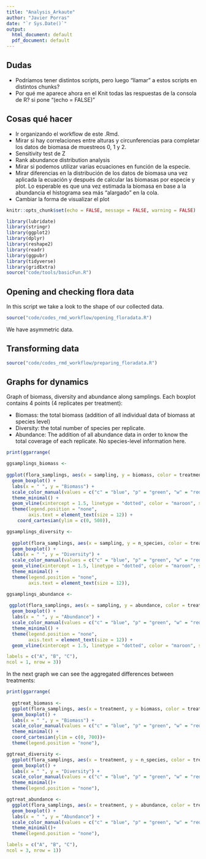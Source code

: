 ```yaml
---
title: "Analysis_Arkaute"
author: "Javier Porras"
date: "`r Sys.Date()`"
output:
  html_document: default
  pdf_document: default
---
```

## Dudas 
- Podríamos tener distintos scripts, pero luego "llamar" a estos scripts en distintos chunks? 
- Por qué me aparece ahora en el Knit todas las respuestas de la consola de R? si pone "(echo = FALSE)"

## Cosas qué hacer
- Ir organizando el workflow de este .Rmd. 
- Mirar si hay correlaciones entre alturas y circunferencias para completar los datos de biomasa de muestreos 0, 1 y 2. 
- Sensitivity test de Z
- Rank abundance distribution analysis
- Mirar si podemos utilizar varias ecuaciones en función de la especie. 
- Mirar diferencias en la distribución de los datos de biomasa una vez aplicada la ecuación y después de calcular las biomasas por especie y plot. Lo esperable es que una vez estimada la biomasa en base a la abundancia el histograma sea más "alargado" en la cola.
- Cambiar la forma de visualizar el plot


```r
knitr::opts_chunk$set(echo = FALSE, message = FALSE, warning = FALSE)
```

```r
library(lubridate)
library(stringr)
library(ggplot2)
library(dplyr)
library(reshape2)
library(readr)
library(ggpubr)
library(tidyverse)
library(gridExtra)
source("code/tools/basicFun.R")
```


## Opening and checking flora data

In this script we take a look to the shape of our collected data. 

```r
source("code/codes_rmd_workflow/opening_floradata.R")

```

We have asymmetric data. 

## Transforming data

```r
source("code/codes_rmd_workflow/preparing_floradata.R")

```


## Graphs for dynamics

Graph of biomass, diversity and abundance along samplings. Each boxplot contains 4 points (4 replicates per treatment): 

- Biomass: the total biomass (addition of all individual data of biomass at species level)
- Diversity: the total number of species per replicate. 
- Abundance: The addition of all abundance data in order to know the total coverage of each replicate. No species-level information here. 

```r
print(ggarrange(

ggsamplings_biomass <- 
  
ggplot(flora_samplings, aes(x = sampling, y = biomass, color = treatment)) +
  geom_boxplot() +
  labs(x = " ", y = "Biomass") +
  scale_color_manual(values = c("c" = "blue", "p" = "green", "w" = "red", "wp" = "purple")) +
  theme_minimal() +
  geom_vline(xintercept = 1.5, linetype = "dotted", color = "maroon", size = 0.8) +
  theme(legend.position = "none", 
        axis.text = element_text(size = 12)) +
    coord_cartesian(ylim = c(0, 500)),

ggsamplings_diversity <-
  
  ggplot(flora_samplings, aes(x = sampling, y = n_species, color = treatment)) +
  geom_boxplot() +
  labs(x = " ", y = "Diversity") +
  scale_color_manual(values = c("c" = "blue", "p" = "green", "w" = "red", "wp" = "purple")) + 
  geom_vline(xintercept = 1.5, linetype = "dotted", color = "maroon", size = 0.8) +
  theme_minimal() +
  theme(legend.position = "none", 
        axis.text = element_text(size = 12)),

ggsamplings_abundance <- 
 
 ggplot(flora_samplings, aes(x = sampling, y = abundance, color = treatment)) +
  geom_boxplot() +
  labs(x = " ", y = "Abundance") +
  scale_color_manual(values = c("c" = "blue", "p" = "green", "w" = "red", "wp" = "purple")) +
  theme_minimal() +
  theme(legend.position = "none", 
        axis.text = element_text(size = 12)) +
  geom_vline(xintercept = 1.5, linetype = "dotted", color = "maroon", size = 0.8),

labels = c("A", "B", "C"),
ncol = 1, nrow = 3))


```

In the next graph we can see the aggregated differences between treatments: 

```r

print(ggarrange(
  
  ggtreat_biomass <-
  ggplot(flora_samplings, aes(x = treatment, y = biomass, color = treatment)) +
  geom_boxplot() +
  labs(x = " ", y = "Biomass") +
  scale_color_manual(values = c("c" = "blue", "p" = "green", "w" = "red", "wp" = "purple")) +
  theme_minimal() + 
  coord_cartesian(ylim = c(0, 700))+
  theme(legend.position = "none"),

ggtreat_diversity <- 
  ggplot(flora_samplings, aes(x = treatment, y = n_species, color = treatment)) +
  geom_boxplot() +
  labs(x = " ", y = "Diversity") +
  scale_color_manual(values = c("c" = "blue", "p" = "green", "w" = "red", "wp" = "purple")) +
  theme_minimal()+
  theme(legend.position = "none"),

ggtreat_abundance <- 
  ggplot(flora_samplings, aes(x = treatment, y = abundance, color = treatment)) +
  geom_boxplot() +
  labs(x = " ", y = "Abundance") +
  scale_color_manual(values = c("c" = "blue", "p" = "green", "w" = "red", "wp" = "purple")) +
  theme_minimal()+
  theme(legend.position = "none"),

labels = c("A", "B", "C"),
ncol = 3, nrow = 1))

```

